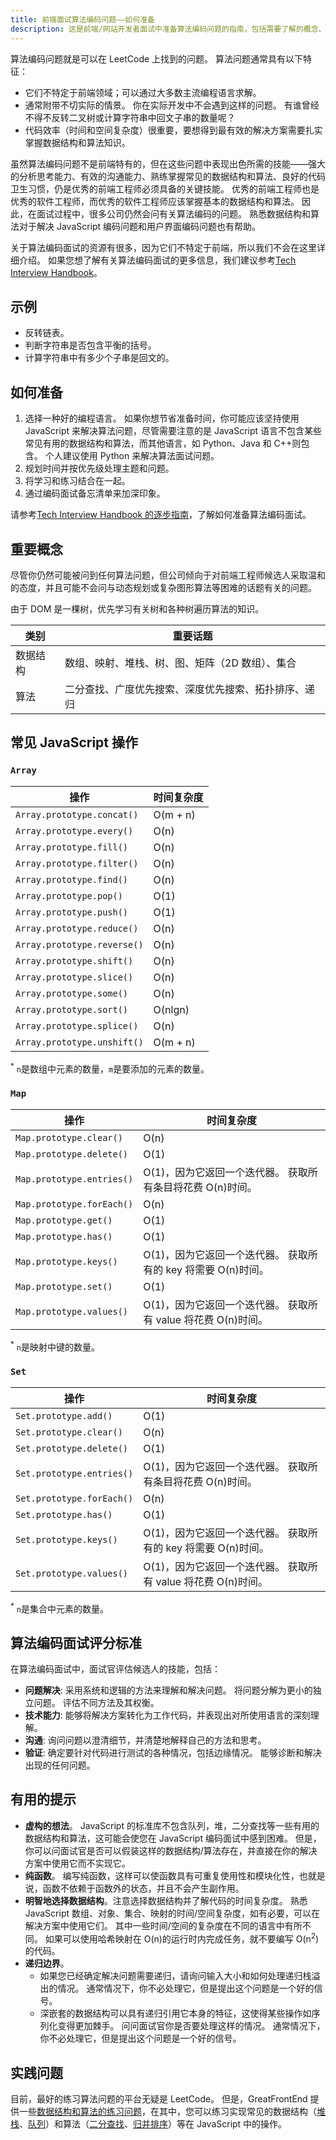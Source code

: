```yaml
---
title: 前端面试算法编码问题——如何准备
description: 这是前端/网站开发者面试中准备算法编码问题的指南，包括需要了解的概念、面试评分标准和重要的实践问题。
---
```


算法编码问题就是可以在 LeetCode 上找到的问题。 算法问题通常具有以下特征：

- 它们不特定于前端领域；可以通过大多数主流编程语言求解。
- 通常附带不切实际的情景。 你在实际开发中不会遇到这样的问题。 有谁曾经不得不反转二叉树或计算字符串中回文子串的数量呢？
- 代码效率（时间和空间复杂度）很重要，要想得到最有效的解决方案需要扎实掌握数据结构和算法知识。

虽然算法编码问题不是前端特有的，但在这些问题中表现出色所需的技能——强大的分析思考能力、有效的沟通能力、熟练掌握常见的数据结构和算法、良好的代码卫生习惯，仍是优秀的前端工程师必须具备的关键技能。 优秀的前端工程师也是优秀的软件工程师，而优秀的软件工程师应该掌握基本的数据结构和算法。 因此，在面试过程中，很多公司仍然会问有关算法编码的问题。 熟悉数据结构和算法对于解决 JavaScript 编码问题和用户界面编码问题也有帮助。

关于算法编码面试的资源有很多，因为它们不特定于前端，所以我们不会在这里详细介绍。 如果您想了解有关算法编码面试的更多信息，我们建议参考[Tech Interview Handbook](https://www.techinterviewhandbook.org)。

## 示例

- 反转链表。
- 判断字符串是否包含平衡的括号。
- 计算字符串中有多少个子串是回文的。

## 如何准备

1.  选择一种好的编程语言。 如果你想节省准备时间，你可能应该坚持使用 JavaScript 来解决算法问题，尽管需要注意的是 JavaScript 语言不包含某些常见有用的数据结构和算法，而其他语言，如 Python、Java 和 C++则包含。 个人建议使用 Python 来解决算法面试问题。
2.  规划时间并按优先级处理主题和问题。
3.  将学习和练习结合在一起。
4.  通过编码面试备忘清单来加深印象。

请参考[Tech Interview Handbook 的逐步指南](https://www.techinterviewhandbook.org/coding-interview-prep/)，了解如何准备算法编码面试。

## 重要概念

尽管你仍然可能被问到任何算法问题，但公司倾向于对前端工程师候选人采取温和的态度，并且可能不会问与动态规划或复杂图形算法等困难的话题有关的问题。

由于 DOM 是一棵树，优先学习有关树和各种树遍历算法的知识。

| 类别     | 重要话题                                             |
| -------- | ---------------------------------------------------- |
| 数据结构 | 数组、映射、堆栈、树、图、矩阵（2D 数组）、集合      |
| 算法     | 二分查找、广度优先搜索、深度优先搜索、拓扑排序、递归 |

## 常见 JavaScript 操作

### `Array`

| 操作                        | 时间复杂度 |
| --------------------------- | ---------- |
| `Array.prototype.concat()`  | O(m + n)   |
| `Array.prototype.every()`   | O(n)       |
| `Array.prototype.fill()`    | O(n)       |
| `Array.prototype.filter()`  | O(n)       |
| `Array.prototype.find()`    | O(n)       |
| `Array.prototype.pop()`     | O(1)       |
| `Array.prototype.push()`    | O(1)       |
| `Array.prototype.reduce()`  | O(n)       |
| `Array.prototype.reverse()` | O(n)       |
| `Array.prototype.shift()`   | O(n)       |
| `Array.prototype.slice()`   | O(n)       |
| `Array.prototype.some()`    | O(n)       |
| `Array.prototype.sort()`    | O(nlgn)    |
| `Array.prototype.splice()`  | O(n)       |
| `Array.prototype.unshift()` | O(m + n)   |

<sup>*</sup> `n`是数组中元素的数量，`m`是要添加的元素的数量。

### `Map`

| 操作 | 时间复杂度 |
| --- | --- |
| `Map.prototype.clear()` | O(n) |
| `Map.prototype.delete()` | O(1) |
| `Map.prototype.entries()` | O(1)，因为它返回一个迭代器。 获取所有条目将花费 O(n)时间。 |
| `Map.prototype.forEach()` | O(n) |
| `Map.prototype.get()` | O(1) |
| `Map.prototype.has()` | O(1) |
| `Map.prototype.keys()` | O(1)，因为它返回一个迭代器。 获取所有的 key 将需要 O(n)时间。 |
| `Map.prototype.set()` | O(1) |
| `Map.prototype.values()` | O(1)，因为它返回一个迭代器。 获取所有 value 将花费 O(n)时间。 |

<sup>*</sup> `n`是映射中键的数量。

### `Set`

| 操作 | 时间复杂度 |
| --- | --- |
| `Set.prototype.add()` | O(1) |
| `Set.prototype.clear()` | O(n) |
| `Set.prototype.delete()` | O(1) |
| `Set.prototype.entries()` | O(1)，因为它返回一个迭代器。 获取所有条目将花费 O(n)时间。 |
| `Set.prototype.forEach()` | O(n) |
| `Set.prototype.has()` | O(1) |
| `Set.prototype.keys()` | O(1)，因为它返回一个迭代器。 获取所有的 key 将需要 O(n)时间。 |
| `Set.prototype.values()` | O(1)，因为它返回一个迭代器。 获取所有 value 将花费 O(n)时间。 |

<sup>*</sup> `n`是集合中元素的数量。

## 算法编码面试评分标准

在算法编码面试中，面试官评估候选人的技能，包括：

- **问题解决**: 采用系统和逻辑的方法来理解和解决问题。 将问题分解为更小的独立问题。 评估不同方法及其权衡。
- **技术能力**: 能够将解决方案转化为工作代码，并表现出对所使用语言的深刻理解。
- **沟通**: 询问问题以澄清细节，并清楚地解释自己的方法和思考。
- **验证**: 确定要针对代码进行测试的各种情况，包括边缘情况。 能够诊断和解决出现的任何问题。

## 有用的提示

- **虚构的想法**。 JavaScript 的标准库不包含队列，堆，二分查找等一些有用的数据结构和算法，这可能会使您在 JavaScript 编码面试中感到困难。 但是，你可以问面试官是否可以假装这样的数据结构/算法存在，并直接在你的解决方案中使用它而不实现它。
- **纯函数**。 编写纯函数，这样可以使函数具有可重复使用性和模块化性，也就是说，函数不依赖于函数外的状态，并且不会产生副作用。
- **明智地选择数据结构**。注意选择数据结构并了解代码的时间复杂度。 熟悉 JavaScript 数组、对象、集合、映射的时间/空间复杂度，如有必要，可以在解决方案中使用它们。 其中一些时间/空间的复杂度在不同的语言中有所不同。 如果可以使用哈希映射在 O(n)的运行时内完成任务，就不要编写 O(n<sup>2</sup>)的代码。
- **递归边界**。
  - 如果您已经确定解决问题需要递归，请询问输入大小和如何处理递归栈溢出的情况。 通常情况下，你不必处理它，但是提出这个问题是一个好的信号。
  - 深嵌套的数据结构可以具有递归引用它本身的特征，这使得某些操作如序列化变得更加棘手。 问问面试官你是否要处理这样的情况。 通常情况下，你不必处理它，但是提出这个问题是一个好的信号。

## 实践问题

目前，最好的练习算法问题的平台无疑是 LeetCode。 但是，GreatFrontEnd 提供一些[数据结构和算法的练习问题](/questions/formats/algo-coding)，在其中，您可以练习实现常见的数据结构（[堆栈](/questions/algo/stack)、[队列](/questions/algo/queue)）和算法（[二分查找](/questions/algo/binary-search)、[归并排序](/questions/algo/merge-sort)）等在 JavaScript 中的操作。
